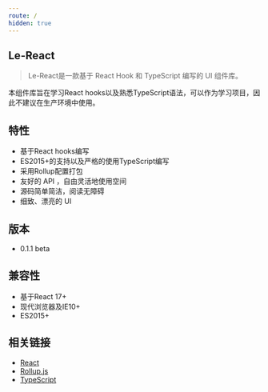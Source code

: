 ```yaml
---
route: /
hidden: true
---
```



## Le-React
> Le-React是一款基于 React Hook 和 TypeScript 编写的 UI 组件库。

本组件库旨在学习React hooks以及熟悉TypeScript语法，可以作为学习项目，因此不建议在生产环境中使用。

## 特性
* 基于React hooks编写
* ES2015+的支持以及严格的使用TypeScript编写
* 采用Rollup配置打包
* 友好的 API ，自由灵活地使用空间
* 源码简单简洁，阅读无障碍
* 细致、漂亮的 UI

## 版本
* 0.1.1 beta

## 兼容性
* 基于React 17+
* 现代浏览器及IE10+
* ES2015+

## 相关链接
* [React](https://zh-hans.reactjs.org/)
* [Rollup.js](https://www.rollupjs.com/)
* [TypeScript](https://www.typescriptlang.org/)